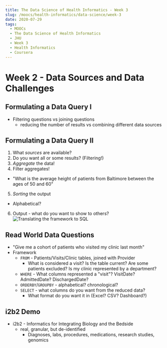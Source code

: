 ```yaml
---
title: The Data Science of Health Informatics - Week 3
slug: /moocs/health-informatics/data-science/week-3
date: 2020-07-29
tags:
  - MOOCs
  - The Data Science of Health Informatics
  - JHU
  - Week 3
  - Health Informatics
  - Coursera
---
```

# Week 2 - Data Sources and Data Challenges
## Formulating a Data Query I
* Filtering questions vs joining questions
  * reducing the number of results vs combining different data sources
## Formulating a Data Query II
1. What *sources* are available?
2. Do you want all or some results? (Filtering!)
3. *Aggregate* the data!
4. Filter aggregates!
  * "What is the average height of patients from Baltimore between the ages of 50 and 60"
5. *Sorting* the output
  * Alphabetical? 
6. Output - what do you want to show to others?
![Translating the framework to SQL](./sql.png)
## Read World Data Questions
* "Give me a cohort of patients who visited my clinic last month"
* Framework
  * `FROM` - Patients/Visits/Clinic tables, joined with Provider
    * What is considered a visit? Is the table current? Are some patients excluded? Is my clinic represented by a department?
  * `WHERE` - What columns represented a "visit"? VisitDate? AdmittedDate? DischargedDate?
  * `ORDERBY`/`GROUPBY` - alphabetical? chronological?
  * `SELECT` - what columns do you want from the reduced data?
    * What format do you want it in (Excel? CSV? Dashboard?)
## i2b2 Demo
* i2b2 - Informatics for Integrating Biology and the Bedside
  * real, granular, but de-identified
    * Diagnoses, labs, procedures, medications, research studies, genomics